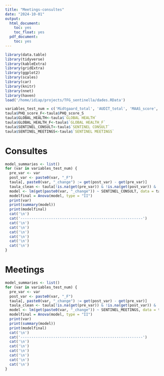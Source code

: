 ```yaml
---
title: "Meetings-consultes"
date: "2024-10-01"
output:
  html_document:
    toc: yes
    toc_float: yes
  pdf_document:
    toc: yes
---
```


```r
library(data.table)
library(tidyverse)
library(kableExtra)
library(gridExtra)
library(ggplot2)
library(scales)
library(car)
library(knitr)
library(nnet)
library(haven)
load('/home/idiap/projects/TFG_sentinella/dades.RData')

variables_test_num = c('Midtgaard_total', 'AUDIT_total', 'MAAS_score', 'PHQ_score', 'GAD_score', 'SMBM_mean', 'OSS_total', 'DAST1', 'MENTAL_HEALTH_DIAGNOSIS', 'MENTAL_HEALTH_TREATMENT')
taula$PHQ_score_F<-taula$PHQ_score_S
taula$GLOBAL_HEALTH<-taula$`GLOBAL HEALTH`
taula$GLOBAL_HEALTH_F<-taula$`GLOBAL HEALTH_F`
taula$SENTINEL_CONSULT<-taula$`SENTINEL CONSULT`
taula$SENTINEL_MEETINGS<-taula$`SENTINEL MEETINGS`
```

# Consultes

```r
model_summaries <- list()
for (var in variables_test_num) {
  pre_var <- var
  post_var <- paste0(var, "_F")
  taula[, paste0(var, "_change") := get(post_var) - get(pre_var)]
  taula_clean <- taula[!is.na(get(pre_var)) & !is.na(get(post_var)) & !is.na(SENTINEL_F)]
  model <- lm(get(paste0(var, "_change")) ~ SENTINEL_CONSULT, data = taula_clean)
  modelfinal = Anova(model, type = "II")
  print(var)
  print(summary(model))
  print(modelfinal)
  cat('\n')
  cat('--------------------------------------------------------')
  cat('\n')
  cat('\n')
  cat('\n')
  cat('\n')
  cat('\n')
  cat('\n')
}
```

# Meetings

```r
model_summaries <- list()
for (var in variables_test_num) {
  pre_var <- var
  post_var <- paste0(var, "_F")
  taula[, paste0(var, "_change") := get(post_var) - get(pre_var)]
  taula_clean <- taula[!is.na(get(pre_var)) & !is.na(get(post_var)) & !is.na(SENTINEL_F)]
  model <- lm(get(paste0(var, "_change")) ~ SENTINEL_MEETINGS, data = taula_clean)
  modelfinal = Anova(model, type = "II")
  print(var)
  print(summary(model))
  print(modelfinal)
  cat('\n')
  cat('--------------------------------------------------------')
  cat('\n')
  cat('\n')
  cat('\n')
  cat('\n')
  cat('\n')
  cat('\n')
}
```